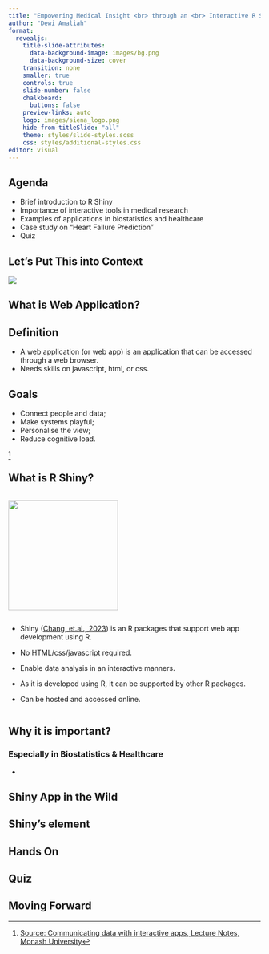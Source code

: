 ```yaml
---
title: "Empowering Medical Insight <br> through an <br> Interactive R Shiny"
author: "Dewi Amaliah"
format:
  revealjs:
    title-slide-attributes:
      data-background-image: images/bg.png
      data-background-size: cover  
    transition: none
    smaller: true
    controls: true
    slide-number: false
    chalkboard: 
      buttons: false
    preview-links: auto
    logo: images/siena_logo.png
    hide-from-titleSlide: "all"
    theme: styles/slide-styles.scss
    css: styles/additional-styles.css
editor: visual
---
```


## Agenda

-   Brief introduction to R Shiny
-   Importance of interactive tools in medical research
-   Examples of applications in biostatistics and healthcare
-   Case study on "Heart Failure Prediction"
-   Quiz

## Let's Put This into Context

![](images/context.png)

## What is Web Application?

::: callout-note
## Definition

-   A web application (or web app) is an application that can be accessed through a web browser.
-   Needs skills on javascript, html, or css.
:::

::: fragment
::: callout-note
## Goals

-   Connect people and data;
-   Make systems playful;
-   Personalise the view;
-   Reduce cognitive load.

[^1]
:::
:::

[^1]: [Source: Communicating data with interactive apps, Lecture Notes, Monash University](https://cwd.numbat.space/lectures/lecture-03.html#/etc5523-title)

## What is R Shiny?

::: columns
::: {.column width="20%"}
![](images/shiny.png){width="219"}
:::
:::

::: columns
::: {.column width="80%"}
-   Shiny ([Chang, et.al., 2023](https://CRAN.R-project.org/package=shiny)) is an R packages that support web app development using R.

-   No HTML/css/javascript required.

-   Enable data analysis in an interactive manners.

-   As it is developed using R, it can be supported by other R packages.

-   Can be hosted and accessed online.
:::
:::

## Why it is important?

### Especially in Biostatistics & Healthcare

-   

## Shiny App in the Wild

## Shiny's element

## Hands On

## Quiz

## Moving Forward
